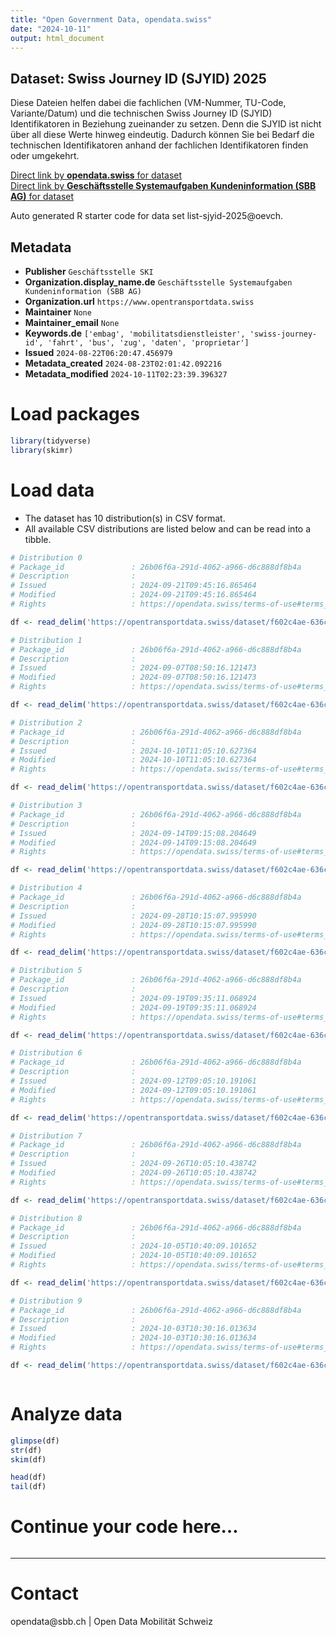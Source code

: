 ```yaml
---
title: "Open Government Data, opendata.swiss"
date: "2024-10-11"
output: html_document
---
```


## Dataset: Swiss Journey ID (SJYID) 2025

Diese Dateien helfen dabei die fachlichen (VM-Nummer, TU-Code, Variante/Datum) und die technischen Swiss Journey ID (SJYID) Identifikatoren in Beziehung zueinander zu setzen. Denn die SJYID ist nicht über all diese Werte hinweg eindeutig. Dadurch können Sie bei Bedarf die technischen Identifikatoren anhand der fachlichen Identifikatoren finden oder umgekehrt.

[Direct link by **opendata.swiss** for dataset](https://opendata.swiss/de/dataset/swiss-journey-id-sjyid-2025)<br>
[Direct link by **Geschäftsstelle Systemaufgaben Kundeninformation (SBB AG)** for dataset](https://opentransportdata.swiss/dataset/list-sjyid-2025)

Auto generated R starter code for data set list-sjyid-2025@oevch.

## Metadata

- **Publisher** `Geschäftsstelle SKI`
- **Organization.display_name.de** `Geschäftsstelle Systemaufgaben Kundeninformation (SBB AG)`
- **Organization.url** `https://www.opentransportdata.swiss`
- **Maintainer** `None`
- **Maintainer_email** `None`
- **Keywords.de** `['embag', 'mobilitatsdienstleister', 'swiss-journey-id', 'fahrt', 'bus', 'zug', 'daten', 'proprietar']`
- **Issued** `2024-08-22T06:20:47.456979`
- **Metadata_created** `2024-08-23T02:01:42.092216`
- **Metadata_modified** `2024-10-11T02:23:39.396327`


# Load packages

```r

library(tidyverse)
library(skimr)

```

# Load data

-   The dataset has 10 distribution(s) in CSV format.
-   All available CSV distributions are listed below and can be read into a tibble.

```r

# Distribution 0
# Package_id               : 26b06f6a-291d-4062-a966-d6c888df8b4a
# Description              : 
# Issued                   : 2024-09-21T09:45:16.865464
# Modified                 : 2024-09-21T09:45:16.865464
# Rights                   : https://opendata.swiss/terms-of-use#terms_by

df <- read_delim('https://opentransportdata.swiss/dataset/f602c4ae-636c-4bd7-aa8e-0c31ba9aeea8/resource/69d62ea9-84f2-4e22-adbb-43dc215fa866/download/listing-sjyid-fp-2025-202409202201.csv')

# Distribution 1
# Package_id               : 26b06f6a-291d-4062-a966-d6c888df8b4a
# Description              : 
# Issued                   : 2024-09-07T08:50:16.121473
# Modified                 : 2024-09-07T08:50:16.121473
# Rights                   : https://opendata.swiss/terms-of-use#terms_by

df <- read_delim('https://opentransportdata.swiss/dataset/f602c4ae-636c-4bd7-aa8e-0c31ba9aeea8/resource/c6baa2f1-541d-45b1-87a1-df4cb50bd1b6/download/listing-sjyid-fp-2025-202409062201.csv')

# Distribution 2
# Package_id               : 26b06f6a-291d-4062-a966-d6c888df8b4a
# Description              : 
# Issued                   : 2024-10-10T11:05:10.627364
# Modified                 : 2024-10-10T11:05:10.627364
# Rights                   : https://opendata.swiss/terms-of-use#terms_by

df <- read_delim('https://opentransportdata.swiss/dataset/f602c4ae-636c-4bd7-aa8e-0c31ba9aeea8/resource/23442dc6-6ce3-468f-a03c-86d54b713a29/download/listing-sjyid-fp-2025-202410092200.csv')

# Distribution 3
# Package_id               : 26b06f6a-291d-4062-a966-d6c888df8b4a
# Description              : 
# Issued                   : 2024-09-14T09:15:08.204649
# Modified                 : 2024-09-14T09:15:08.204649
# Rights                   : https://opendata.swiss/terms-of-use#terms_by

df <- read_delim('https://opentransportdata.swiss/dataset/f602c4ae-636c-4bd7-aa8e-0c31ba9aeea8/resource/3a84a0a6-2126-44ec-b6ec-0f996204ca53/download/listing-sjyid-fp-2025-202409132201.csv')

# Distribution 4
# Package_id               : 26b06f6a-291d-4062-a966-d6c888df8b4a
# Description              : 
# Issued                   : 2024-09-28T10:15:07.995990
# Modified                 : 2024-09-28T10:15:07.995990
# Rights                   : https://opendata.swiss/terms-of-use#terms_by

df <- read_delim('https://opentransportdata.swiss/dataset/f602c4ae-636c-4bd7-aa8e-0c31ba9aeea8/resource/9e3108c6-f787-4d6e-81eb-991735c0d5b5/download/listing-sjyid-fp-2025-202409272201.csv')

# Distribution 5
# Package_id               : 26b06f6a-291d-4062-a966-d6c888df8b4a
# Description              : 
# Issued                   : 2024-09-19T09:35:11.068924
# Modified                 : 2024-09-19T09:35:11.068924
# Rights                   : https://opendata.swiss/terms-of-use#terms_by

df <- read_delim('https://opentransportdata.swiss/dataset/f602c4ae-636c-4bd7-aa8e-0c31ba9aeea8/resource/ee4a7684-64d9-4f6d-8483-9455b722438e/download/listing-sjyid-fp-2025-202409182201.csv')

# Distribution 6
# Package_id               : 26b06f6a-291d-4062-a966-d6c888df8b4a
# Description              : 
# Issued                   : 2024-09-12T09:05:10.191061
# Modified                 : 2024-09-12T09:05:10.191061
# Rights                   : https://opendata.swiss/terms-of-use#terms_by

df <- read_delim('https://opentransportdata.swiss/dataset/f602c4ae-636c-4bd7-aa8e-0c31ba9aeea8/resource/c5cd7e15-6b04-466b-958a-f14445711c3b/download/listing-sjyid-fp-2025-202409112200.csv')

# Distribution 7
# Package_id               : 26b06f6a-291d-4062-a966-d6c888df8b4a
# Description              : 
# Issued                   : 2024-09-26T10:05:10.438742
# Modified                 : 2024-09-26T10:05:10.438742
# Rights                   : https://opendata.swiss/terms-of-use#terms_by

df <- read_delim('https://opentransportdata.swiss/dataset/f602c4ae-636c-4bd7-aa8e-0c31ba9aeea8/resource/428ba567-9ce6-478b-a1b0-675223636450/download/listing-sjyid-fp-2025-202409252201.csv')

# Distribution 8
# Package_id               : 26b06f6a-291d-4062-a966-d6c888df8b4a
# Description              : 
# Issued                   : 2024-10-05T10:40:09.101652
# Modified                 : 2024-10-05T10:40:09.101652
# Rights                   : https://opendata.swiss/terms-of-use#terms_by

df <- read_delim('https://opentransportdata.swiss/dataset/f602c4ae-636c-4bd7-aa8e-0c31ba9aeea8/resource/da447f2e-bb12-4c80-9551-00fa4f162f1b/download/listing-sjyid-fp-2025-202410042201.csv')

# Distribution 9
# Package_id               : 26b06f6a-291d-4062-a966-d6c888df8b4a
# Description              : 
# Issued                   : 2024-10-03T10:30:16.013634
# Modified                 : 2024-10-03T10:30:16.013634
# Rights                   : https://opendata.swiss/terms-of-use#terms_by

df <- read_delim('https://opentransportdata.swiss/dataset/f602c4ae-636c-4bd7-aa8e-0c31ba9aeea8/resource/20492dc9-7420-4572-9b62-2eccea39a010/download/listing-sjyid-fp-2025-202410022202.csv')



```

# Analyze data

```r

glimpse(df)
str(df)
skim(df)

head(df)
tail(df)

```

# Continue your code here...

```r

```

------------------------------------------------------------------------

# Contact

opendata@sbb.ch | Open Data Mobilität Schweiz
